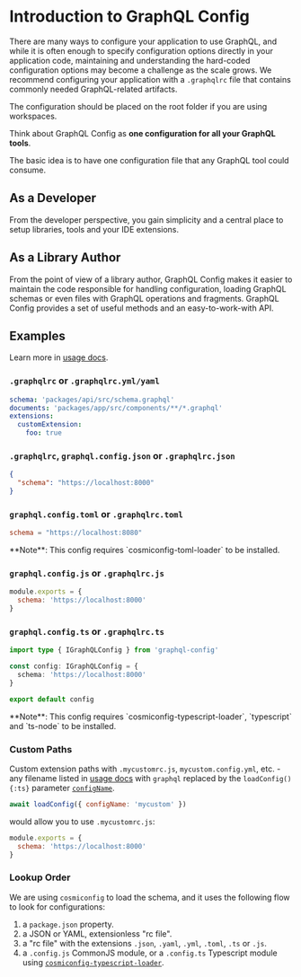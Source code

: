 
# Introduction to GraphQL Config

There are many ways to configure your application to use GraphQL, and while it is often enough to specify configuration options directly in your application code, maintaining and understanding the hard-coded configuration options may become a challenge as the scale grows. We recommend configuring your application with a `.graphqlrc` file that contains commonly needed GraphQL-related artifacts.

<Callout>The configuration should be placed on the root folder if you are using workspaces.</Callout>

Think about GraphQL Config as **one configuration for all your GraphQL tools**.

The basic idea is to have one configuration file that any GraphQL tool could consume.

## As a Developer

From the developer perspective, you gain simplicity and a central place to setup libraries, tools and your IDE extensions.

## As a Library Author

From the point of view of a library author, GraphQL Config makes it easier to maintain the code responsible for handling configuration, loading GraphQL schemas or even files with GraphQL operations and fragments. GraphQL Config provides a set of useful methods and an easy-to-work-with API.

## Examples

Learn more in [usage docs](./usage).

### `.graphqlrc` or `.graphqlrc.yml/yaml`

```yaml
schema: 'packages/api/src/schema.graphql'
documents: 'packages/app/src/components/**/*.graphql'
extensions:
  customExtension:
    foo: true
```

### `.graphqlrc`, `graphql.config.json` or `.graphqlrc.json`

```json
{
  "schema": "https://localhost:8000"
}
```

### `graphql.config.toml` or `.graphqlrc.toml`

```toml
schema = "https://localhost:8080"
```

<Callout type="warning">
  **Note**: This config requires `cosmiconfig-toml-loader` to be installed.
</Callout>

### `graphql.config.js` or `.graphqlrc.js`

```js
module.exports = {
  schema: 'https://localhost:8000'
}
```

### `graphql.config.ts` or `.graphqlrc.ts`

```ts
import type { IGraphQLConfig } from 'graphql-config'

const config: IGraphQLConfig = {
  schema: 'https://localhost:8000'
}

export default config
```

<Callout type="warning">
  **Note**: This config requires `cosmiconfig-typescript-loader`, `typescript` and `ts-node` to be installed.
</Callout>

### Custom Paths

Custom extension paths with `.mycustomrc.js`, `mycustom.config.yml`, etc. - any filename listed in [usage docs](usage) with `graphql` replaced by the `loadConfig(){:ts}` parameter [`configName`](load-config#configname).

```js
await loadConfig({ configName: 'mycustom' })
```

would allow you to use `.mycustomrc.js`:

```js
module.exports = {
  schema: 'https://localhost:8000'
}
```

### Lookup Order

We are using `cosmiconfig` to load the schema, and it uses the following flow to look for configurations:

1. a `package.json` property.
2. a JSON or YAML, extensionless "rc file".
3. a "rc file" with the extensions `.json`, `.yaml`, `.yml`, `.toml`, `.ts` or `.js`.
4. a `.config.js` CommonJS module, or a `.config.ts` Typescript module using [`cosmiconfig-typescript-loader`](https://github.com/EndemolShineGroup/cosmiconfig-typescript-loader).
